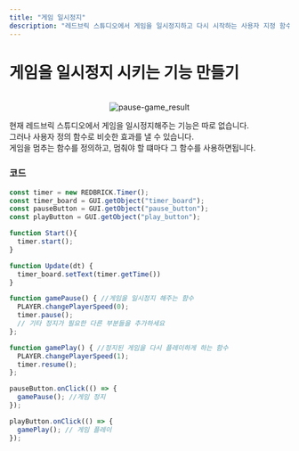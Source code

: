 ```yaml
---
title: "게임 일시정지"
description: "레드브릭 스튜디오에서 게임을 일시정지하고 다시 시작하는 사용자 지정 함수을 만드는 방법을 알아봅니다."
---
```

# 게임을 일시정지 시키는 기능 만들기

<br/>
<center>
  <img src='/images/snippet/game-flow/pause-game_result.gif' alt='pause-game_result' loading="lazy" decoding="async" style={{width: '50%'}}/>
</center>

현재 레드브릭 스튜디오에서 게임을 일시정지해주는 기능은 따로 없습니다.  
그러나 사용자 정의 함수로 비슷한 효과를 낼 수 있습니다.  
게임을 멈추는 함수를 정의하고, 멈춰야 할 떄마다 그 함수를 사용하면됩니다.  

### 코드

```js showLineNumbers copy {13-17, 19-22}
const timer = new REDBRICK.Timer();
const timer_board = GUI.getObject("timer_board");
const pauseButton = GUI.getObject("pause_button");
const playButton = GUI.getObject("play_button");

function Start(){
  timer.start();
}

function Update(dt) {
  timer_board.setText(timer.getTime())
}

function gamePause() { //게임을 일시정지 해주는 함수
  PLAYER.changePlayerSpeed(0);
  timer.pause();
  // 기타 정지가 필요한 다른 부분들을 추가하세요
};

function gamePlay() { //정지된 게임을 다시 플레이하게 하는 함수
  PLAYER.changePlayerSpeed(1);
  timer.resume();
};

pauseButton.onClick(() => {
  gamePause(); //게임 정지
});

playButton.onClick(() => {
  gamePlay(); // 게임 플레이
});
```